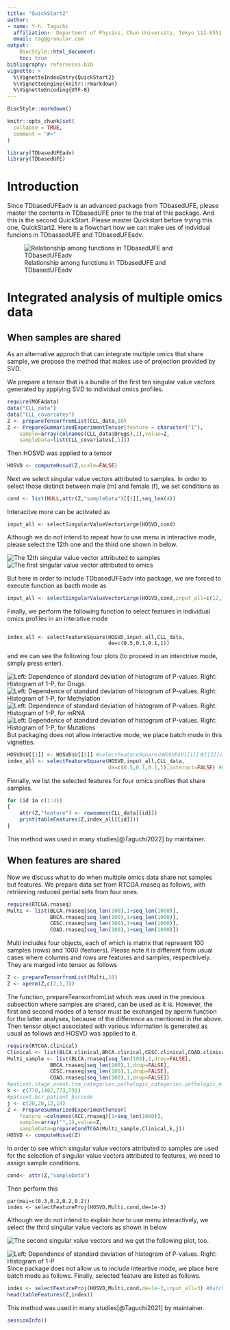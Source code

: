 ```yaml
---
title: "QuickStart2"
author:
- name: Y-h. Taguchi
  affiliation:  Department of Physics, Chuo University, Tokyo 112-8551, Japan
  email: tag@granular.com
output:   
    BiocStyle::html_document:
    toc: true
bibliography: references.bib
vignette: >
  %\VignetteIndexEntry{QuickStart2}
  %\VignetteEngine{knitr::rmarkdown}
  %\VignetteEncoding{UTF-8}
---
```


```r
BiocStyle::markdown()
```

```r
knitr::opts_chunk$set(
  collapse = TRUE,
  comment = "#>"
)
```

```r
library(TDbasedUFEadv)
library(TDbasedUFE)
```
# Introduction

Since TDbasedUFEadv is an advanced package from TDbasedUFE, please master the
contents in TDbasedUFE prior to the trial of this package. And this is the second QuickStart.
Please master Quickstart before trying this one, QuickStart2. Here is a flowchart 
how we can make ues of indvidual funcions in TDbassedUFE and TDbasedUFEadv.

![Relationship among functions in TDbasedUFE and TDbasedUFEadv](./flowchart2.jpg)

# Integrated analysis of multiple omics data

## When samples are shared

As an alternative approch that can integrate multiple omics that share sample, 
we propose the method that makes use of projection provided by SVD.

We prepare a tensor that is a bundle of the first ten singular value vectors 
generated by applying SVD to individual omics profiles.

```r
require(MOFAdata)
data("CLL_data")
data("CLL_covariates")
Z <- prepareTensorfromList(CLL_data,10)
Z <- PrepareSummarizedExperimentTensor(feature = character("1"),
    sample=array(colnames(CLL_data$Drugs),1),value=Z,
    sampleData=list(CLL_covariates[,1]))
```
Then HOSVD was applied to a tensor
```r
HOSVD <- computeHosvd(Z,scale=FALSE)
```
Next we select singular value vectors attributed to samples.
In order to select those distinct between male (m) and female (f),
we set conditions as
```r
cond <- list(NULL,attr(Z,"sampleData")[[1]],seq_len(4))
```
Interacitve more can be activated as
```
input_all <- selectSingularValueVectorLarge(HOSVD,cond)
```

Although we do not intend to repeat how to use menu in interactive mode, please 
select the 12th one and the third one shown in below. 

![The 12th singular value vector attributed to samples](./fig15.jpg)
![The first singular value vector attributed to omics](./fig16.jpg)

But here in order to include TDbasedUFEadv into package, we are forced to
execute function as bacth mode as
```r
input_all <- selectSingularValueVectorLarge(HOSVD,cond,input_all=c(12,1))
```
Finally,  we perform the following function to select features in individual 
omics profiles in an interative mode
```

index_all <- selectFeatureSquare(HOSVD,input_all,CLL_data,
                                 de=c(0.5,0.1,0.1,1))
```
and we can see the following four plots (to proceed in an interctrive mode, simply press enter).

![Left: Dependence of standard deviation of histogram of P-values. Right: Histogram of 1-P, for Drugs. ](./fig17.jpg)
![Left: Dependence of standard deviation of histogram of P-values. Right: Histogram of 1-P, for Methylation ](./fig18.jpg)
![Left: Dependence of standard deviation of histogram of P-values. Right: Histogram of 1-P, for mRNA ](./fig19.jpg)
![Left: Dependence of standard deviation of histogram of P-values. Right: Histogram of 1-P, for Mutations ](./fig20.jpg)
But packaging does not allow interactive mode, we place batch mode in this vignettes.

``` r
HOSVD$U[[1]] <- HOSVD$U[[2]] #selectFeatureSquareのHOSVD$U[[1]]を[[2]]にすればこれは不要
index_all <- selectFeatureSquare(HOSVD,input_all,CLL_data,
                                 de=c(0.5,0.1,0.1,1),interact=FALSE) #Batch mode
```
Finnally, we list the selected features for four omics profiles that share samples.

```r
for (id in c(1:4))
{
    attr(Z,"feature") <- rownames(CLL_data[[id]])
    print(tableFeatures(Z,index_all[[id]]))
}
```

This method was used in many studies[@Taguchi2022] by maintainer. 


## When features are shared

Now we discuss what to do when multiple omics data share not samples but features.
We prepare data set from RTCGA.rnaseq as follows, with retriieving reduced pertial sets from four ones.
```r
require(RTCGA.rnaseq)
Multi <- list(BLCA.rnaseq[seq_len(100),1+seq_len(1000)],
              BRCA.rnaseq[seq_len(100),1+seq_len(1000)],
              CESC.rnaseq[seq_len(100),1+seq_len(1000)],
              COAD.rnaseq[seq_len(100),1+seq_len(1000)])
```
Multi includes four objects, each of which is matrix that represent 100 samples (rows) and 1000 (featuers). Please note it is different from usual cases where columns and rows are features and samples, respectrively. They are marged into tensor as follows
```r
Z <- prepareTensorfromList(Multi,10)
Z <- aperm(Z,c(2,1,3))
```
The function, prepareTeansorfromList which was used in the previous subsection where samples are shared, can be used as it is. However, the first and second modes of a tensor must be exchanged by aperm function for the latter analyses, because of the difference as mentioned in the above. Then tensor object associated with various information is generated as usual as follows and HOSVD was applied to it. 
``` r
require(RTCGA.clinical)
Clinical <- list(BLCA.clinical,BRCA.clinical,CESC.clinical,COAD.clinical)
Multi_sample <- list(BLCA.rnaseq[seq_len(100),1,drop=FALSE],
              BRCA.rnaseq[seq_len(100),1,drop=FALSE],
              CESC.rnaseq[seq_len(100),1,drop=FALSE],
              COAD.rnaseq[seq_len(100),1,drop=FALSE])
#patient.stage_event.tnm_categories.pathologic_categories.pathologic_m
k <- c(770,1482,773,791)
#patient.bcr_patient_barcode
j <- c(20,20,12,14)
Z <- PrepareSummarizedExperimentTensor(
    feature =colnames(ACC.rnaseq)[1+seq_len(1000)],
    sample=array("",1),value=Z,
    sampleData=prepareCondTCGA(Multi_sample,Clinical,k,j))
HOSVD <- computeHosvd(Z)
```
In order to see which singular value vectors attributed to samples are used for the selection of singular value vectors attributed to features, we need to assign sample conditions.
```r
cond<- attr(Z,"sampleData")
```
Then perform this 
```
par(mai=c(0.3,0.2,0.2,0.2))
index <- selectFeatureProj(HOSVD,Multi,cond,de=1e-3)
```
Although we do not intend to explain how to use menu interactively, 
we select the third singular value vectors as shown in below

![The second singular value vectors](./fig21.jpg)
and we get the following plot, too.

![Left: Dependence of standard deviation of histogram of P-values. Right: Histogram of 1-P](./fig22.jpg)
Since package does not allow us to include inteartive mode, we place here batch mode as follows.
Finally, selected feature are listed as follows.
``` r
index <- selectFeatureProj(HOSVD,Multi,cond,de=1e-3,input_all=3) #Batch mode
head(tableFeatures(Z,index))
```

This method was used in many studies[@Taguchi2021] by maintainer. 

```r
sessionInfo()
```
